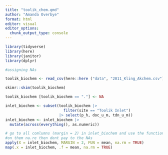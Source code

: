 ```yaml
---
title: "toolik_chem.qmd"
author: "Amanda Overbye"
format: html
editor: visual
editor_options: 
  chunk_output_type: console
---
```


```r
library(tidyverse)
library(here)
library(janitor)
library(dplyr)
```

```r
#assigning NAs

toolik_biochem <- read_csv(here::here ("data", "2011_Kling_Akchem.csv")) |> clean_names()

skimr::skim(toolik_biochem)

toolik_biochem [toolik_biochem == "."] <- NA
```

```r
inlet_biochem <- subset(toolik_biochem |>
                          filter(site == "Toolik Inlet")
                        |> select(p_h, doc_u_m, tdn_u_m))
inlet_biochem <- inlet_biochem |> 
  mutate(across(everything(), as.numeric))
```

```r
# go to all comlumns (margin = 2) in inlet_biochem and use the function (mean)
#on them na.re then dont pay to the NAs
apply(X = inlet_biochem, MARGIN = 2, FUN = mean, na.rm = TRUE)
map(.x = inlet_biochem, .f = mean, na.rm = TRUE)
```

## 
